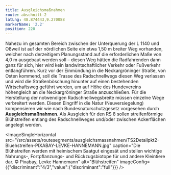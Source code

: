 ```yaml
---
title: Ausgleichsmaßnahmen
route: abschnitt-2
latLng: 48.874443,9.270088
markerName: '2.2'
position: 220
---
```

Nahezu im gesamten Bereich zwischen der Unterquerung der L 1140 und Oßweil ist auf der nördlichen Seite ein etwa 1,50 m breiter Weg vorhanden, welcher nach derzeitigem Planungsstand auf die erforderlichen Maße von 4,0 m ausgebaut werden soll – diesen Weg hätten die Radfahrenden dann ganz für sich, hier wird kein landwirtschaftlicher Verkehr oder Fußverkehr entlangführen. Kurz vor der Einmündung in die Neckargröninger Straße, von Osten kommend, soll die Trasse des Radschnellwegs diesen Weg verlassen und wird die Straßenböschung hinunter auf einen bestehenden Wirtschaftsweg geführt werden, um auf Höhe des Hundevereins höhengleich an die Neckargröninger Straße anzuschließen. Für die Herstellung der notwendigen Radschnellwegsbreite müssen einzelne Wege verbreitert werden. Diesen Eingriff in die Natur (Neuversiegelung) kompensieren wir wie nach Bundesnaturschutzgesetz vorgesehen durch **Ausgleichsmaßnahmen**. Als Ausgleich für den RS 8 sollen streifenförmige Blühstreifen entlang des Radschnellweges und/oder zwischen Ackerflächen angelegt werden.

<ImageSingleHorizontal src="/src/assets/routesegments/ausgleichsmassnahmen/TS2Detailpkt2-Bluehstreifen-PIXABAY-LEVKE-HANNEMANN.jpg" caption="Die Blühstreifen werden mit heimischem Saatgut eingesät und stellen wichtige Nahrungs-, Fortpflanzungs- und Rückzugsbiotope für und andere Kleintiere dar. © Pixabay, Levke Hannemann" alt="Blühstreifen" imageConfig={{"discriminant":"4/3","value":{"discriminant":"full"}}} />
